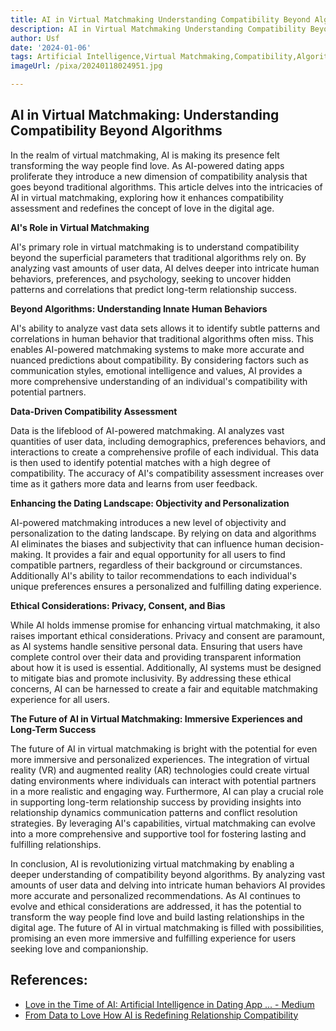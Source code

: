 ```yaml
---
title: AI in Virtual Matchmaking Understanding Compatibility Beyond Algorithms
description: AI in Virtual Matchmaking Understanding Compatibility Beyond Algorithms
author: Usf
date: '2024-01-06'
tags: Artificial Intelligence,Virtual Matchmaking,Compatibility,Algorithms
imageUrl: /pixa/20240118024951.jpg

---
```

## AI in Virtual Matchmaking: Understanding Compatibility Beyond Algorithms

In the realm of virtual matchmaking, AI is making its presence felt transforming the way people find love. As AI-powered dating apps  proliferate  they introduce a new dimension of compatibility analysis that goes beyond traditional  algorithms. This article delves into  the intricacies of AI  in virtual matchmaking, exploring how it  enhances compatibility assessment and redefines the concept of love in the  digital age.

**AI's Role in Virtual Matchmaking**

AI's primary role in virtual matchmaking is to  understand compatibility beyond  the superficial parameters that  traditional  algorithms  rely on. By analyzing vast amounts of user data, AI delves deeper into intricate human behaviors, preferences, and psychology, seeking to uncover  hidden patterns and correlations that predict long-term relationship success.

**Beyond  Algorithms: Understanding Innate Human Behaviors**

AI's  ability to analyze  vast  data sets allows it to identify subtle patterns and correlations in human behavior that traditional  algorithms often  miss. This enables AI-powered matchmaking systems to make more accurate and nuanced predictions about compatibility. By considering factors such as communication styles, emotional intelligence and  values, AI provides a more  comprehensive  understanding of an individual's compatibility with potential partners.

**Data-Driven Compatibility Assessment**

Data is the lifeblood of  AI-powered matchmaking. AI analyzes vast quantities of user data, including demographics, preferences  behaviors, and interactions to create a comprehensive profile of each individual. This data is then used to  identify potential matches with a high degree of compatibility. The accuracy of  AI's compatibility assessment increases over  time as it gathers more data and learns from user feedback.

**Enhancing the Dating Landscape: Objectivity and Personalization**

AI-powered matchmaking introduces a new  level of objectivity and personalization to the dating landscape. By  relying on data  and algorithms AI eliminates the biases and subjectivity that can influence human decision-making. It provides a fair and equal opportunity  for  all users to find  compatible partners, regardless of their background or circumstances. Additionally AI's ability to tailor recommendations to each individual's unique preferences ensures a personalized and fulfilling dating experience.

**Ethical Considerations: Privacy, Consent, and Bias**

While AI holds immense promise for enhancing virtual matchmaking, it also raises important ethical considerations. Privacy and consent are paramount,  as AI systems handle sensitive personal data.  Ensuring that users have complete control over  their data  and providing transparent  information about how it  is used  is  essential. Additionally, AI systems must be designed to mitigate bias and promote inclusivity. By  addressing these ethical concerns, AI can be harnessed to create a fair and equitable matchmaking experience for all users.

**The Future of AI in Virtual Matchmaking: Immersive Experiences and Long-Term Success**

The future  of AI in virtual matchmaking is bright with the potential for even more immersive and personalized experiences. The integration of virtual reality (VR) and augmented reality (AR) technologies could create virtual dating environments where individuals can interact with potential partners in a more  realistic and engaging way. Furthermore, AI can  play  a  crucial role in supporting long-term relationship success by providing insights into relationship dynamics communication patterns and conflict resolution  strategies. By leveraging  AI's capabilities,  virtual matchmaking  can evolve into a more comprehensive and supportive tool for fostering lasting and fulfilling relationships.

In conclusion, AI is revolutionizing virtual matchmaking by enabling a  deeper understanding of compatibility beyond algorithms. By analyzing vast amounts of user  data and delving into intricate human behaviors AI provides more accurate and personalized recommendations. As AI continues to  evolve and ethical considerations are addressed, it has  the potential to transform the way people find love  and build lasting relationships in the digital  age. The  future of AI in virtual matchmaking is filled with  possibilities, promising an even more immersive and fulfilling experience for users seeking love and companionship.

## References:
- [Love in the Time of AI: Artificial Intelligence in Dating App ... - Medium](https://medium.com/@alenamage/love-in-the-time-of-ai-artificial-intelligence-in-dating-app-development-4230d2ddea2c)
- [From Data to Love How AI is Redefining Relationship Compatibility](https://virtualsoulmates.org/blog/from%20data%20to%20love%20how%20ai%20is%20redefining%20relationship%20compatibility)
